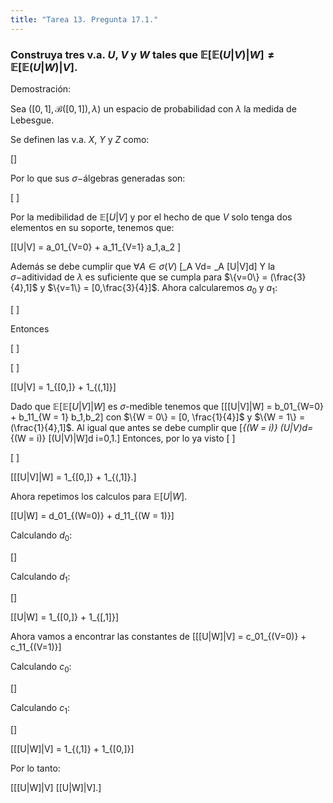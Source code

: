 ```yaml
---
title: "Tarea 13. Pregunta 17.1."
---
```


### Construya tres v.a. $U$, $V$ y $W$ tales que $\mathbb{E}[\mathbb{E}(U|V)|W] \neq \mathbb{E}[\mathbb{E}(U|W)|V]$.

Demostración:


Sea $([0,1],\mathscr{B}([0,1]), \lambda)$ un espacio de probabilidad con $\lambda$ la medida de Lebesgue. 

Se definen las v.a. $X$, $Y$ y $Z$ como:

\[\begin{align*}
U(\omega) &= \omega\\\\
V(\omega) &= 1_{[0,\frac{3}{4}]}(\omega) + v1_{(\frac{3}{4},1]}(\omega)\\\\
W(\omega) &= w1_{[0,\frac{1}{4}]}(\omega) + 1_{[\frac{3}{4},1]}(\omega)   
\end{align*}\]

Por lo que sus $\sigma-$álgebras generadas son:

\[\begin{align*}
\sigma(V) &= \{\emptyset, [0, \frac{3}{4}, (\frac{3}{4},1],[0,1]\}.\\
\sigma(W) &= \{\emptyset, [0,\frac{1}{4}], (\frac{1}{4},1], [0,1]\}.
\end{align*}
\]

Por la medibilidad de $\mathbb{E}[U|V]$ y por el hecho de que $V$ solo tenga dos elementos en su soporte, tenemos que:

\[\mathbb{E}[U|V] = a_01_{V=0} + a_11_{V=1} \quad \mbox{con }a_1,a_2 \in \mathbb{R}\]

Además se debe cumplir que $\forall A \in \sigma(V)$
\[\int_A Vd\lambda = \int_A \mathbb{E}[U|V]d\lambda\]
Y la $\sigma-$aditividad de $\lambda$ es suficiente que se cumpla para $\{v=0\} = (\frac{3}{4},1]$ y $\{v=1\} = [0,\frac{3}{4}]$. Ahora calcularemos $a_0$ y $a_1$:


\[\begin{align*}
\int_{A_i}Ud\lambda &= \int_{A_i} \mathbb{E}[U|V]d\lambda\\
&= \int 1_{A_i}[a_01_{A_0} + a_11_{A_1}]d\lambda\\
&= \int a_i 1_{A_i}d\lambda\\
&=a_i \lambda(A_i).\\\\
\therefore a_i &= \frac{1}{\lambda(A_i)}\int_{A_i}Ud\lambda 
\end{align*}
\]

Entonces

\[
\begin{align*}
a_0 &= \frac{1}{\lambda(\{V = 0\})}\int_{\{V = 0\}} Ud\lambda\\\\
&= \frac{1}{\lambda((\frac{3}{4},1])}\int_{\frac{3}{4}}^1 \omega d\omega\\\\
&=\frac{1}{\frac{1}{4}}[\frac{\omega^2}{2}]_{\frac{3}{4}}^1\\\\
&= 4(\frac{1}{2} - \frac{9}{32} )\\\\
&= \frac{7}{8}
\end{align*}
\]

\[
\begin{align*}
a_1 &= \frac{1}{\lambda(\{V = 1\})}\int_{\{V = 1\}} Ud\lambda\\\\
&= \frac{1}{\lambda((0,\frac{3}{4}])}\int_{0}^{\frac{3}{4}} \omega d\omega\\\\
&=\frac{4}{3}[\frac{\omega^2}{2}]_{0}^{\frac{3}{4}}\\\\
&= \frac{4}{3}(\frac{9}{32} )\\\\
&= \frac{3}{8}
\end{align*}
\]

\[\therefore \mathbb{E}[U|V] = \frac{3}{8} 1_{[0,\frac{3}{4}]} + \frac{7}{8}1_{(\frac{3}{4},1]}\]

Dado que $\mathbb{E}[\mathbb{E}[U|V]|W]$ es $\sigma$-medible tenemos que \[\mathbb{E}[\mathbb{E}[U|V]|W] = b_01_{W=0} + b_11_{W = 1} \quad \mbox{para} \quad b_1,b_2\in \mathbb{R}\] con $\{W = 0\} = [0, \frac{1}{4}]$ y $\{W = 1\} = (\frac{1}{4},1]$. Al igual que antes se debe cumplir que \[\int_{(W = i)} \mathbb{E}(U|V)d\lambda = \int_{(W = i)} \mathbb{E}[\mathbb{E}(U|V)|W]d\lambda \quad \mbox{para} \quad i=0,1.\]
Entonces, por lo ya visto
\[
\begin{align*}
b_0 &= \frac{1}{\lambda(W = 0)} [\int_{(W = 0)} \mathbb{E}(U|V)d\lambda]\\\\
&= \frac{1}{\lambda([0,\frac{1}{4}])}[\int_0^{\frac{1}{4}}(\frac{3}{8}1_{[0,\frac{3}{4}]}(\omega) + \frac{7}{8}1_{(\frac{3}{4},1]}(\omega))d\omega]\\\\
&= \frac{1}{\frac{1}{4}}[\int_{\mathbb{R}}\frac{3}{8} 1_{[0,\frac{1}{4}]}(\omega)d\omega]\\\\
&=4(\frac{3}{8})\lambda([0,\frac{1}{4}])\\\\
&=\frac{3}{8}.
\end{align*}
\]

\[
\begin{align*}
b_0 &= \frac{1}{\lambda(W = 1)} [\int_{(W = 1)} \mathbb{E}(U|V)d\lambda]\\\\
&= \frac{1}{\lambda((\frac{1}{4},1])}[\int_{\frac{1}{4}}^1(\frac{3}{8}1_{[0,\frac{3}{4}]}(\omega) + \frac{7}{8}1_{(\frac{3}{4},1]}(\omega))d\omega]\\\\
&= \frac{1}{\frac{3}{4}}[\int_{\mathbb{R}}\frac{3}{8} 1_{(\frac{1}{4},\frac{3}{4}]}(\omega)d\omega + \frac{7}{8}\int_\mathbb{R} 1_{[\frac{3}{4},1]}(\omega)d\omega]\\\\
&= \frac{4}{3}[\frac{3}{8}(\frac{1}{2})+ \frac{7}{8}(\frac{1}{4})]\\\\
&= \frac{13}{24}
\end{align*}
\]

\[\therefore \mathbb{E}[\mathbb{E}[U|V]|W] = \frac{3}{8}1_{[0,\frac{1}{4}]} + \frac{13}{24}1_{(\frac{1}{4},1]}.\]

Ahora repetimos los calculos para $\mathbb{E}[U|W]$.

\[\mathbb{E}[U|W] = d_01_{(W=0)} + d_11_{(W = 1)}\]

Calculando $d_0$:

\[\begin{align*}
d_0 &= \frac{1}{\lambda(W = 0)} \int_{\{W = 0\}}Ud\lambda\\\\
&= \frac{1}{\lambda([0,\frac{1}{4}])}\int_0^{\frac{1}{4}}\omega d\omega\\\\
&= 4 [\frac{\omega^2}{2}]_0^{\frac{1}{4}}\\\\
&= \frac{1}{8}.
\end{align*}\]

Calculando $d_1$:

\[\begin{align*}
d_1 &= \frac{1}{\lambda(W = 1)} \int_{\{W = 1\}}Ud\lambda\\\\
&= \frac{1}{\lambda((\frac{1}{4}, 1])}\int_{\frac{1}{4}}^1\omega d\omega\\\\
&= \frac{4}{3} [\frac{\omega^2}{2}]_{\frac{1}{4}}^1\\\\
&= \frac{4}{3}(\frac{1}{2} - \frac{1}{32})\\\\
&= \frac{15}{24}.
\end{align*}\]

\[\therefore \mathbb{E}[U|W] = \frac{1}{8}1_{[0,\frac{1}{4}]} + \frac{15}{24}1_{[\frac{1}{4},1]}\]

Ahora vamos a encontrar las constantes de \[\mathbb{E}[\mathbb{E}[U|W]|V] = c_01_{(V=0)} + c_11_{(V=1)}\]

Calculando $c_0$:

\[\begin{align*}
c_0 &= \frac{1}{\lambda(V=0)}\int_{(V= 0)}\mathbb{E}[U|W]d\lambda\\\\
&= \frac{1}{\lambda((\frac{3}{4},1])}\int 1_{(\frac{3}{4},1]}[\frac{1}{8}1_{[0,\frac{1}{4}]}(\omega) + \frac{15}{24}1_{(\frac{1}{4},1]}(\omega)]d\omega\\\\
&= 4[\frac{15}{24}\int 1_{(\frac{3}{4},1]}(\omega)d\omega]\\\\
&= \frac{15}{6}\lambda((\frac{3}{4},1])\\\\
&=\frac{15}{24}.
\end{align*}\]

Calculando $c_1$:

\[\begin{align*}
c_1 &= \frac{1}{\lambda(V=1)} \int_{(V=1)} \mathbb{E}[U|V]d\lambda\\\\
&= \frac{1}{\lambda([0,\frac{3}{4}])}\int 1_{[0,\frac{3}{4}]}[\frac{1}{8}1_{[0,\frac{1}{4}]}(\omega) + \frac{15}{24}1_{(\frac{1}{4},1]}(\omega)]d\omega\\\\
&= \frac{4}{3}[\frac{1}{8}\int 1_{[0,\frac{1}{4}]}(\omega)d\omega  + \int 1_{(\frac{1}{4},\frac{3}{4}]}(\omega)d\omega]\\\\
&= \frac{4}{3}\{\frac{1}{8}\lambda([0,\frac{1}{4}])+\frac{15}{24}\lambda((\frac{1}{4},\frac{3}{4}])\}\\\\
&=\frac{1}{24} + \frac{5}{12}\\\\
&= \frac{11}{24}
\end{align*}\]

\[\therefore \mathbb{E}[\mathbb{E}[U|W]|V] = \frac{15}{24}1_{(\frac{3}{4},1]} + \frac{11}{24}1_{[0,\frac{3}{4}]}\]

Por lo tanto:

\[\mathbb{E}[\mathbb{E}[U|W]|V] \neq \mathbb{E}[\mathbb{E}[U|W]|V].\]

